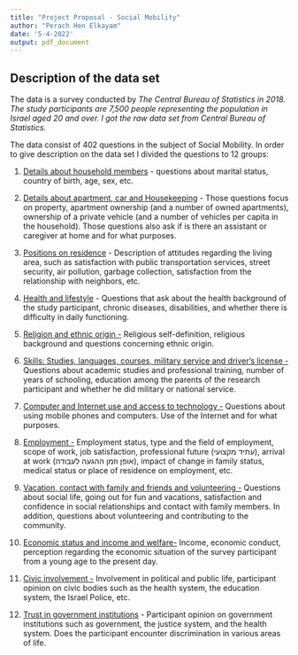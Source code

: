 ```yaml
---
title: "Project Proposal - Social Mobility"
author: "Perach Hen Elkayam"
date: '5-4-2022'
output: pdf_document
---
```


## Description of the data set

The data is a survey conducted by *The Central Bureau of Statistics in 2018. The study participants are 7,500 people representing the population in Israel aged 20 and over. I got the raw data set from Central Bureau of Statistics.*

The data consist of 402 questions in the subject of Social Mobility. In order to give description on the data set I divided the questions to 12 groups:

1.  [Details about household members]{.underline} - questions about marital status, country of birth, age, sex, etc.

2.  [Details about apartment, car and Housekeeping]{.underline} - Those questions focus on property, apartment ownership (and a number of owned apartments), ownership of a private vehicle (and a number of vehicles per capita in the household). Those questions also ask if is there an assistant or caregiver at home and for what purposes.

3.  [Positions on residence]{.underline} - Description of attitudes regarding the living area, such as satisfaction with public transportation services, street security, air pollution, garbage collection, satisfaction from the relationship with neighbors, etc.

4.  [Health and lifestyle]{.underline} - Questions that ask about the health background of the study participant, chronic diseases, disabilities, and whether there is difficulty in daily functioning.

5.  [Religion and ethnic origin -]{.underline} Religious self-definition, religious background and questions concerning ethnic origin.

6.  [Skills: Studies, languages, courses, military service and driver's license -]{.underline} Questions about academic studies and professional training, number of years of schooling, education among the parents of the research participant and whether he did military or national service.

7.  [Computer and Internet use and access to technology -]{.underline} Questions about using mobile phones and computers. Use of the Internet and for what purposes.

8.  [Employment -]{.underline} Employment status, type and the field of employment, scope of work, job satisfaction, professional future (עתיד מקצועי), arrival at work (אופן וזמן ההגעה לעבודה), impact of change in family status, medical status or place of residence on employment, etc.

9.  [Vacation, contact with family and friends and volunteering -]{.underline} Questions about social life, going out for fun and vacations, satisfaction and confidence in social relationships and contact with family members. In addition, questions about volunteering and contributing to the community.

10. [Economic status and income and welfare-]{.underline} Income, economic conduct, perception regarding the economic situation of the survey participant from a young age to the present day.

11.  [Civic involvement -]{.underline} Involvement in political and public life, participant opinion on civic bodies such as the health system, the education system, the Israel Police, etc.

12. [Trust in government institutions]{.underline} - Participant opinion on government institutions such as government, the justice system, and the health system. Does the participant encounter discrimination in various areas of life.
